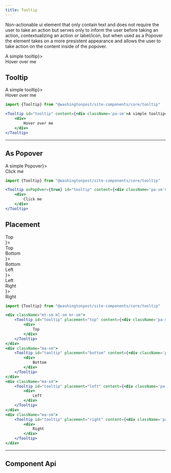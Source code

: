 ```yaml
---
title: Tooltip
---
```

 



<!-- Description of component -->
<p className="font-xs font-light font--subhead">
Non-actionable ui element that only contain text and does 
not require the user to take an action but serves only to 
inform the user before taking an action, contextualizing an action or label/icon, but when 
used as a Popover the element takes on a more presistent appearance and allows the user to take
action on the content inside of the popover.
</p>


<!-- Live Example of component import live component above-->

<Container className="pa-sm">
    <Tooltip id="tooltip" content={<div className='pa-sm'>A simple tooltip</div>}>
      <div>
        Hover over me
      </div>
    </Tooltip>
</Container>

<Tabs isDesignDoc={false} relatedUrl="design/uncategorized/tooltip"/>

## Tooltip
<Container className="pa-sm">
    <Tooltip id="tooltip" content={<div className='pa-sm'>A simple tooltip</div>}>
      <div>
        Hover over me
      </div>
    </Tooltip>
</Container>

```jsx
import {Tooltip} from "@washingtonpost/site-components/core/tooltip"

<Tooltip id="tooltip" content={<div className='pa-sm'>A simple tooltip</div>}>
    <div>
        Hover over me
    </div>
</Tooltip>
```

---
## As Popover
<Container className="pa-sm">
    <Tooltip asPopOver={true} id="tooltip" content={<div className='pa-sm'>A simple Popover</div>}>
      <div>
        Click me
      </div>
    </Tooltip>
</Container>

```jsx
import {Tooltip} from "@washingtonpost/site-components/core/tooltip"

<Tooltip asPopOver={true} id="tooltip" content={<div className='pa-sm'>A simple Popover</div>}>
    <div>
        Click me
    </div>
</Tooltip>
```

## Placement
<Container className="pa-sm flex-wrap">
        <div className="mt-sm ml-sm mr-sm">
            <Tooltip id="tooltip" placement="top" content={<div className='pa-sm'>Top</div>}>
                <div>
                    Top
                </div>
            </Tooltip>
        </div>
        <div className="ma-sm">
            <Tooltip id="tooltip" placement="bottom" content={<div className='pa-sm'>Bottom</div>}>
                <div>
                    Bottom
                </div>
            </Tooltip>
        </div>
        <div className="ma-sm">
            <Tooltip id="tooltip" placement="left" content={<div className='pa-sm'>Left</div>}>
                <div>
                    Left
                </div>
            </Tooltip>
        </div>
        <div className="ma-sm">
            <Tooltip id="tooltip" placement="right" content={<div className='pa-sm'>Right</div>}>
                <div>
                    Right
                </div>
            </Tooltip>
        </div>
</Container>

```jsx
import {Tooltip} from "@washingtonpost/site-components/core/tooltip"

<div className="mt-sm ml-sm mr-sm">
    <Tooltip id="tooltip" placement="top" content={<div className='pa-sm'>Top</div>}>
        <div>
            Top
        </div>
    </Tooltip>
</div>
<div className="ma-sm">
    <Tooltip id="tooltip" placement="bottom" content={<div className='pa-sm'>Bottom</div>}>
        <div>
            Bottom
        </div>
    </Tooltip>
</div>
<div className="ma-sm">
    <Tooltip id="tooltip" placement="left" content={<div className='pa-sm'>Left</div>}>
        <div>
            Left
        </div>
    </Tooltip>
</div>
<div className="ma-sm">
    <Tooltip id="tooltip" placement="right" content={<div className='pa-sm'>Right</div>}>
        <div>
            Right
        </div>
    </Tooltip>
</div>
```

---
## Component Api
<ApiTable componentName="tooltip"/>

